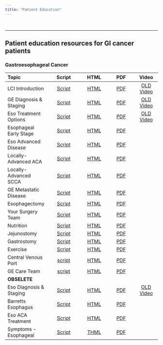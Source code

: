 ```yaml
---
title: "Patient Education"
---
```


<br/>

<hr/>

## Patient education resources for GI cancer patients

### Gastroesophageal Cancer

| Topic                    |                 Script                  |         HTML |        PDF                 |                        Video                         |
|:----------------|:-------------------:|:---------------:|:---------------:|:------------:|
| LCI Introduction         |  [Script](lci_intro_slides.html)     |       [HTML](lci_intro.html) | [PDF](lci_intro.pdf)  | [OLD Video](https://www.youtube.com/watch?v=aDkgurq17wE) |
| GE Diagnosis & Staging   |  [Script](ge_dx_staging_slides.html) | [HTML](ge_dx_staging.html) | [PDF](ge_dx_staging.pdf) | [OLD Video](https://www.youtube.com/watch?v=aDkgurq17wE) |
| Eso Treatment Options    | [Script](eso_rx_options_slides.html)  | [HTML](eso_tx_options.html) | [PDF](eso_rx_options.pdf) | [OLD Video](https://www.youtube.com/watch?v=Tk8cp3uL-lU) |
| Esophageal Early Stage   | [Script](eso_early_slides.html)  |  [HTML](eso_early.html) | [PDF](eso_early.pdf)    |           |
| Eso Advanced Disease    |  [Script](eso_advanced_slides.html)  | [HTML](eso_advanced.html) | [PDF](eso_advanced.pdf)  |   
| Locally-Advanced ACA   | [Script](eso_aca_locally_advanced_slides.html) | [HTML](eso_aca_locally_advanced.html) | [PDF](eso_aca_locally_advanced.pdf) | |
| Locally-Advanced SCCA  | [Script](eso_scca_locally_advanced_slides.html) | [HTML](eso_scca_locally_advanced.html) | [PDF](eso_scca_locally_advanced.pdf) | |
| GE Metastatic Disease       | [Script](ge_metastatic_slides.html)  | [HTML](ge_metastatic.html) | [PDF](ge_metastatic.pdf)  |  |
| Esophagectomy|[Script](eso_surgery_slides.html)   |  [HTML](eso_surgery.html) | [PDF](eso_surgery.pdf)   |               |
| Your Surgery Team      | [Script](surgeon_slides.html)     |    [HTML](surgeon.html) | [PDF](surgeon.pdf)     |        |
| Nutrition              |[Script](nutrition_slides.html)    | [HTML](nutrition.html) |  [PDF](nutrition.pdf)    |        |
| Jejunostomy            |[Script](jejunostomy_slides.html) | [HTML](jejunostomy.html)  | [PDF](jejunostomy.pdf)  |                                  |
| Gastrostomy            |[Script](gastrostomy_slides.html)   | [HTML](gastrostomy.html) | [PDF](gastrostomy.pdf)   |                                 |
| Exercise               |[Script](exercise_slides.html)    | [HTML](exercise.html) |  [PDF](exercise.pdf)    |                        |
| Central Venous Port   |[script](cv_port_slides.html)      |      [HTML](cv_port.html)      | [PDF](cv_port.pdf) | |                            |
| GE Care Team           |[script](ge_care_team_slides.html)      |      [HTML](ge_care_team.html)      | [PDF](ge_care_team.pdf) | |                |
| **OBSELETE**|
| Eso Diagnosis & Staging   |  [Script](eso_dx_staging_slides.html) | [HTML](eso_dx_staging.html) | [PDF](eso_dx_staging.pdf) | [OLD Video](https://www.youtube.com/watch?v=aDkgurq17wE) |
| Barretts Esophagus       | [Script](eso_barretts_slides.html)   | [HTML](eso_barretts.html) | [PDF](eso_barretts.pdf)  |  |
| Eso ACA Treatment       | [Script](eso_aca_rx_slides.html)  |  [HTML](eso_aca_rx.html) | [PDF](eso_aca_rx.pdf)    |                |
| Symptoms - Esophageal  |[Script](eso_symptoms_slides.html)     | [THML](eso_symptoms.html) |    [PDF](eso_symptoms.pdf)     |                 |
